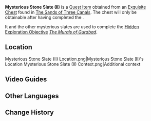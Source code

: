 {{Main|Mysterious Stone Slate|The Murals of Gurabad}}
{{Item Infobox
|id           = 120108
|image        = Item Mysterious Stone Slate (II).png
|type         = Quest Items
|group        = Mysterious Stone Slates
|description  = An ancient stone slate carved with inscriptions. Its texture is solid while its design is fascinating to behold.
|source1      = [[The Sands of Three Canals]]
}}
'''Mysterious Stone Slate (II)''' is a [[Quest Item]] obtained from an [[Chest|Exquisite Chest]] found in [[The Sands of Three Canals]]. The chest will only be obtainable after having completed the {{Quest|"The Falcon's Hunt"}}.

It and the other mysterious slates are used to complete the [[Hidden Exploration Objective]] ''[[The Murals of Gurabad]]''.

==Location==
<gallery>
Mysterious Stone Slate (II) Location.png|Mysterious Stone Slate (II)'s Location
Mysterious Stone Slate (II) Context.png|Additional context
</gallery>

==Video Guides==
{{EVT
|video1   = https://youtu.be/ITiRpX4q980
|caption1 = Location Guide
}}

==Other Languages==
{{Other Languages
|en      = Mysterious Stone Slate (II)
|zhs     = 神秘的石板・二
|zhs_rm  = Shénmì de Shíbǎn - Èr
|zht     = 神秘的石板・二
|zht_rm  = Shénmì de Shíbǎn - Èr
|ja      = 神秘的な石板・二
|ja_rm   = Shinpiteki-na Sekiban - Ni
|ko      = 신비로운 석판・두 번째
|es      = Losa de piedra misteriosa (II)
|fr      = Stèle mystérieuse (2)
|ru      = Таинственная каменная табличка II
|th      = แผ่นหินลึกลับ II
|th_rm   = 
|vi      = Phiến Đá Thần Bí II
|de      = Geheimnisvolle Steinplatte II
|id      = Tablet Batu Misterius (II)
|pt      = Tabuleta de Pedra Misteriosa &mdash; II
|tr      = Gizemli Taş Levha (II)
|it      = Tavoletta di pietra misteriosa (II)
}}

==Change History==
{{Change History|3.4}}